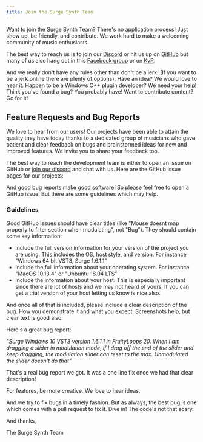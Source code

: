 ```yaml
---
title: Join the Surge Synth Team
---
```



Want to join the Surge Synth Team? There's no application process! Just show up, be
friendly, and contribute. We work hard to make a welcoming community of music
enthusiasts.

The best way to reach us is to join our [Discord](https://discord.gg/aFQDdMV) or hit us up
on [GitHub](https://github.com/surge-synthesizer) but many of us also hang out in this
[Facebook group](https://www.facebook.com/groups/surgesynth/) or on
[KvR](https://www.kvraudio.com/forum/viewtopic.php?f=1&t=511922).

And we really don't have any rules other than don't be a jerk! (If you want to be a
jerk online there are plenty of options). Have an idea? We would love to hear it.
Happen to be a Windows C++ plugin developer? We need your help! Think you've
found a bug? You probably have! Want to contribute content? Go for it!

## Feature Requests and Bug Reports

We love to hear from our users! Our projects have been able to attain the quality they have today
thanks to a dedicated group of musicians who gave patient and clear feedback on bugs and brainstormed
ideas for new and improved features. We invite you to share your feedback too.

The best way to reach the development team is either to open an issue on GitHub or
[join our discord](https://discord.gg/aFQDdMV) and chat with us. Here are the GitHub issue pages for our projects:

<IssueTrackers />

And good bug reports make good software! So please feel free to open a GitHub issue! But there are some guidelines
which may help.

### Guidelines

Good GitHub issues should have clear titles (like "Mouse doesnt map properly to filter section when modulating",
not "Bug"). They should contain some key information:

- Include the full version information for your version of the project you are using. This includes the OS,
  host style, and version. For instance "Windows 64 bit VST3, Surge 1.6.1.1"
- Include the full information about your operating system. For instance "MacOS 10.13.4" or "Unbuntu 18.04 LTS"
- Include the information about your host. This is especially important since there are lot of hosts and we may not
  heard of yours. If you can get a trial version of your host letting us know is nice also.

And once all of that is included, please include a clear description of the bug. How you demonstrate it and what
you expect. Screenshots help, but clear text is good also.

Here's a great bug report:

_"Surge Windows 10 VST3 version 1.6.1.1 in FruityLoops 20. When I am dragging a slider in modulation mode, if I drag
off the end of the slider and keep dragging, the modulation slider can reset to the max. Unmodulated the slider
doesn't do that"_

That's a real bug report we got. It was a one line fix once we had that clear description!

For features, be more creative. We love to hear ideas.

And we try to fix bugs in a timely fashion. But as always, the best bug is one which comes with a pull request to
fix it. Dive in! The code's not that scary.

And thanks,

The Surge Synth Team

